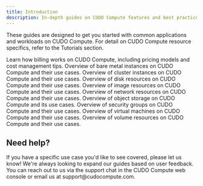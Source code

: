 ```yaml
---
title: Introduction
description: In-depth guides on CUDO Compute features and best practices.
---
```


<Note type="info">These guides are designed to get you started with common applications and workloads on CUDO Compute. For detail on CUDO Compute resource specifics, refer to the <Link href="/docs/tutorials">Tutorials</Link> section.</Note>

<CardGroup cols={3}>
    <Card title="Billing" icon="credit-card" href="/docs/guides/billing">Learn how billing works on CUDO Compute, including pricing models and cost management tips.</Card>
    <Card title="Bare metal" icon="server" href="/docs/guides/bare-metal">Overview of bare metal instances on CUDO Compute and their use cases.</Card>
    <Card title="Clusters" icon="cloud" href="/docs/guides/clusters">Overview of cluster instances on CUDO Compute and their use cases.</Card>
    <Card title="Disks" icon="hard-drive" href="/docs/guides/disks">Overview of disk resources on CUDO Compute and their use cases.</Card>
    <Card title="Images" icon="compact-disc" href="/docs/guides/images">Overview of image resources on CUDO Compute and their use cases.</Card>
    <Card title="Networks" icon="globe" href="/docs/guides/networks">Overview of network resources on CUDO Compute and their use cases.</Card>
    <Card title="Object storage" icon="bucket" href="/docs/guides/object-storage">Overview of object storage on CUDO Compute and its use cases.</Card>
    <Card title="Security groups" icon="shield-check" href="/docs/guides/security-groups">Overview of security groups on CUDO Compute and their use cases.</Card>
    <Card title="Virtual machines" icon="computer" href="/docs/guides/virtual-machines">Overview of virtual machines on CUDO Compute and their use cases.</Card>
    <Card title="Volumes" icon="hard-drive" href="/docs/guides/volumes">Overview of volume resources on CUDO Compute and their use cases.</Card>
</CardGroup>

## Need help?
<Note>
If you have a specific use case you'd like to see covered, please let us know! We're always looking to expand our guides based on user feedback. You can reach out to us via the support chat in the CUDO Compute web console or email us at support@cudocompute.com.
</Note>
